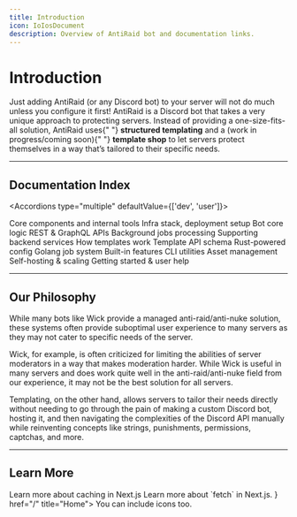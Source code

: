 ```yaml
---
title: Introduction
icon: IoIosDocument
description: Overview of AntiRaid bot and documentation links.
---
```


# Introduction

<Callout variant="warn" title="Important">
  Just adding AntiRaid (or any Discord bot) to your server will not do much
  unless you configure it first!
</Callout>

<Callout title="What is AntiRaid?">
  AntiRaid is a Discord bot that takes a very unique approach to protecting
  servers. Instead of providing a one-size-fits-all solution, AntiRaid uses{" "}
  <strong>structured templating</strong> and a (work in progress/coming soon){" "}
  <strong>template shop</strong> to let servers protect themselves in a way
  that’s tailored to their specific needs.
</Callout>

---

## Documentation Index

<Accordions type="multiple" defaultValue={['dev', 'user']}>

<Accordion title="Developer Docs" value="dev">
  <Cards>
    <Card href="./dev/core/" title="Core Libraries">
      Core components and internal tools
    </Card>
    <Card href="./dev/infra/" title="Infrastructure">
      Infra stack, deployment setup
    </Card>
    <Card href="./dev/bot/" title="Bot Service">
      Bot core logic
    </Card>
    <Card href="./dev/api/" title="API Service">
      REST & GraphQL APIs
    </Card>
    <Card href="./dev/jobserver/" title="Jobserver">
      Background jobs processing
    </Card>
    <Card href="./dev/services/" title="Services">
      Supporting backend services
    </Card>
    <Card href="./dev/templating/" title="Templating System">
      How templates work
    </Card>
    <Card href="./dev/templating-api/" title="Templating API Reference">
      Template API schema
    </Card>
    <Card href="./dev/rust_settings/" title="Rust Settings">
      Rust-powered config
    </Card>
    <Card href="./dev/go_jobs/" title="Go Jobserver">
      Golang job system
    </Card>
    <Card href="./dev/builtins/" title="Builtins">
      Built-in features
    </Card>
    <Card href="./dev/cmd/" title="Command-line Tools">
      CLI utilities
    </Card>
    <Card href="./dev/data/" title="Data & Assets">
      Asset management
    </Card>
    <Card href="./dev/hosting/" title="Hosting">
      Self-hosting & scaling
    </Card>
  </Cards>
</Accordion>

<Accordion title="User Docs" value="user">
  <Cards>
    <Card href="../user/" title="User Guides">
      Getting started & user help
    </Card>
  </Cards>
</Accordion>

</Accordions>

---

## Our Philosophy

While many bots like Wick provide a managed anti-raid/anti-nuke solution, these systems often provide suboptimal user experience to many servers as they may not cater to specific needs of the server.

<Callout>
  Wick, for example, is often criticized for limiting the abilities of server
  moderators in a way that makes moderation harder. While Wick is useful in many
  servers and does work quite well in the anti-raid/anti-nuke field from our
  experience, it may not be the best solution for all servers.
</Callout>

Templating, on the other hand, allows servers to tailor their needs directly without needing to go through the pain of making a custom Discord bot, hosting it, and then navigating the complexities of the Discord API manually while reinventing concepts like strings, punishments, permissions, captchas, and more.

---

## Learn More

<Cards>
  <Card
    href="https://nextjs.org/docs/app/building-your-application/data-fetching/fetching-caching-and-revalidating"
    title="Fetching, Caching, and Revalidating"
  >
    Learn more about caching in Next.js
  </Card>
  <Card title="Fetch API in Next.js">Learn more about `fetch` in Next.js.</Card>
  <Card icon={<HomeIcon />} href="/" title="Home">
    You can include icons too.
  </Card>
</Cards>
